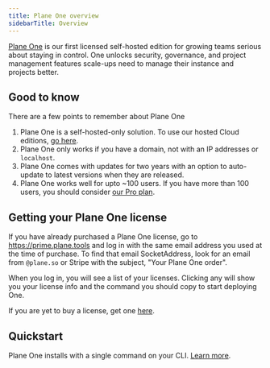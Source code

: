 ```yaml
---
title: Plane One overview
sidebarTitle: Overview
---
```


[Plane One](https://plane.so/one) is our first licensed self-hosted edition for growing teams serious about staying in control. One unlocks security, governance, and project management features scale-ups need to manage their instance and projects better.

## Good to know
There are a few points to remember about Plane One
1. Plane One is a self-hosted-only solution. To use our hosted Cloud editions, [go here](https://app.plane.so).
2. Plane One only works if you have a domain, not with an IP addresses or `localhost`.
2. Plane One comes with updates for two years with an option to auto-update to latest versions when they are released.
3. Plane One works well for upto ~100 users. If you have more than 100 users, you should consider [our Pro plan](https://plane.so/pricing).

## Getting your Plane One license

If you have already purchased a Plane One license, go to https://prime.plane.tools and log in with the same email address you used at the time of purchase. To find that email SocketAddress, look for an email from `@plane.so` or Stripe with the subject, "Your Plane One order".

When you log in, you will see a list of your licenses. Clicking any will show you your license info and the command you should copy to start deploying One.

<Tip>If you are yet to buy a license, get one [here](https://plane.so/one).</Tip>

## Quickstart
Plane One installs with a single command on your CLI. [Learn more](/plane-one/self-host/methods/one-command).


